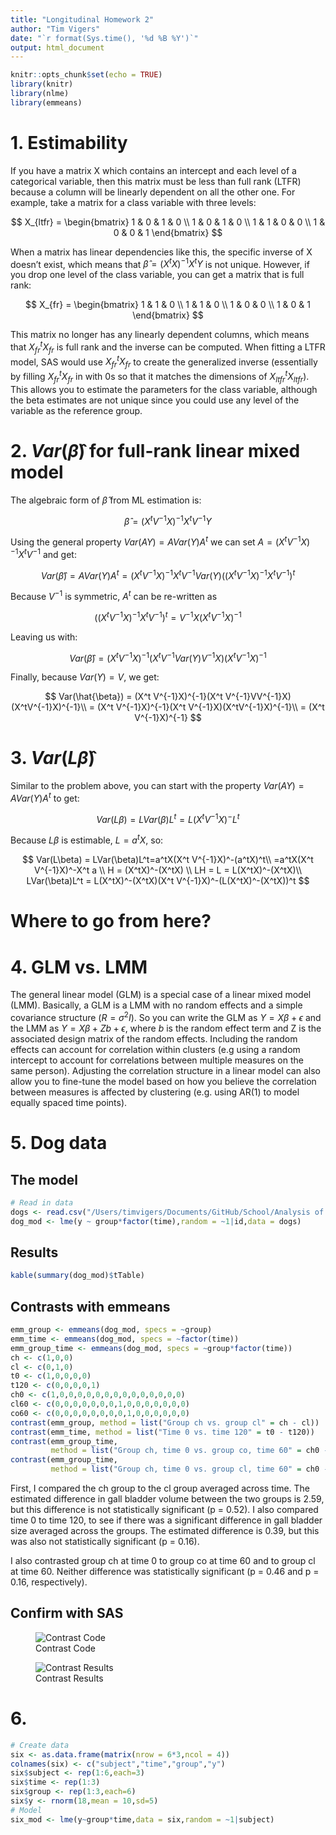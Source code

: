 ```yaml
---
title: "Longitudinal Homework 2"
author: "Tim Vigers"
date: "`r format(Sys.time(), '%d %B %Y')`"
output: html_document
---
```


```r
knitr::opts_chunk$set(echo = TRUE)
library(knitr)
library(nlme)
library(emmeans)
```

# 1. Estimability

If you have a matrix X which contains an intercept and each level of a categorical variable, then this matrix must be less than full rank (LTFR) because a column will be linearly dependent on all the other one. For example, take a matrix for a class variable with three levels:

$$
X_{ltfr} = \begin{bmatrix}
    1 & 0 & 1 & 0 \\
    1 & 0 & 1 & 0 \\
    1 & 1 & 0 & 0 \\
    1 & 0 & 0 & 1
\end{bmatrix}
$$

When a matrix has linear dependencies like this, the specific inverse of X doesn't exist, which means that $\hat{\beta}=(X^tX)^{-1}X^tY$ is not unique. However, if you drop one level of the class variable, you can get a matrix that is full rank:

$$
X_{fr} = \begin{bmatrix}
    1 & 1 & 0 \\
    1 & 1 & 0 \\
    1 & 0 & 0 \\
    1 & 0 & 1
\end{bmatrix}
$$

This matrix no longer has any linearly dependent columns, which means that $X_{fr}^tX_{fr}$ is full rank and the inverse can be computed. When fitting a LTFR model, SAS would use $X_{fr}^tX_{fr}$ to create the generalized inverse (essentially by filling $X_{fr}^tX_{fr}$ in with 0s so that it matches the dimensions of $X_{ltfr}^tX_{ltfr}$). This allows you to estimate the parameters for the class variable, although the beta estimates are not unique since you could use any level of the variable as the reference group.

# 2. $Var(\hat{\beta})$ for full-rank linear mixed model

The algebraic form of $\hat{\beta}$ from ML estimation is:

$$
\hat{\beta} = (X^t V^{-1}X)^{-1}X^t V^{-1}Y
$$

Using the general property $Var(AY) = AVar(Y)A^t$ we can set $A=(X^t V^{-1}X)^{-1}X^t V^{-1}$ and get:

$$
Var(\hat{\beta}) = AVar(Y)A^t=(X^t V^{-1}X)^{-1}X^t V^{-1}Var(Y)((X^t V^{-1}X)^{-1}X^t V^{-1})^t
$$

Because $V^{-1}$ is symmetric, $A^t$ can be re-written as 

$$
((X^t V^{-1}X)^{-1}X^t V^{-1})^t = V^{-1}X(X^tV^{-1}X)^{-1}
$$

Leaving us with: 

$$
Var(\hat{\beta}) = (X^t V^{-1}X)^{-1}(X^t V^{-1}Var(Y)V^{-1}X)(X^tV^{-1}X)^{-1}
$$

Finally, because $Var(Y)=V$, we get:

$$
Var(\hat{\beta}) = (X^t V^{-1}X)^{-1}(X^t V^{-1}VV^{-1}X)(X^tV^{-1}X)^{-1}\\
= (X^t V^{-1}X)^{-1}(X^t V^{-1}X)(X^tV^{-1}X)^{-1}\\
= (X^t V^{-1}X)^{-1}
$$

# 3. $Var(L\hat{\beta})$

Similar to the problem above, you can start with the property $Var(AY) = AVar(Y)A^t$ to get:

$$
Var(L\beta) = LVar(\beta)L^t=L(X^t V^{-1}X)^-L^t
$$

Because $L\beta$ is estimable, $L=a^tX$, so:

$$
Var(L\beta) = LVar(\beta)L^t=a^tX(X^t V^{-1}X)^-(a^tX)^t\\
=a^tX(X^t V^{-1}X)^-X^t a \\
H = (X^tX)^-(X^tX) \\
LH = L = L(X^tX)^-(X^tX)\\ 
LVar(\beta)L^t = L(X^tX)^-(X^tX)(X^t V^{-1}X)^-(L(X^tX)^-(X^tX))^t
$$

# Where to go from here? 

# 4. GLM vs. LMM

The general linear model (GLM) is a special case of a linear mixed model (LMM). Basically, a GLM is a LMM with no random effects and a simple covariance structure ($R=\sigma^2I$). So you can write the GLM as $Y=X\beta+\epsilon$ and the LMM as $Y=X\beta+Zb+\epsilon$, where $b$ is the random effect term and Z is the associated design matrix of the random effects. Including the random effects can account for correlation within clusters (e.g using a random intercept to account for correlations between multiple measures on the same person). Adjusting the correlation structure in a linear model can also allow you to fine-tune the model based on how you believe the correlation between measures is affected by clustering (e.g. using AR(1) to model equally spaced time points). 

# 5. Dog data

## The model

```r
# Read in data
dogs <- read.csv("/Users/timvigers/Documents/GitHub/School/Analysis of Longitudinal Data/Homework 2/dog_data.csv")
dog_mod <- lme(y ~ group*factor(time),random = ~1|id,data = dogs)
```

## Results

```r
kable(summary(dog_mod)$tTable)
```

## Contrasts with emmeans

```r
emm_group <- emmeans(dog_mod, specs = ~group)
emm_time <- emmeans(dog_mod, specs = ~factor(time))
emm_group_time <- emmeans(dog_mod, specs = ~group*factor(time))
ch <- c(1,0,0)
cl <- c(0,1,0)
t0 <- c(1,0,0,0,0)
t120 <- c(0,0,0,0,1)
ch0 <- c(1,0,0,0,0,0,0,0,0,0,0,0,0,0,0)
cl60 <- c(0,0,0,0,0,0,0,1,0,0,0,0,0,0,0)
co60 <- c(0,0,0,0,0,0,0,0,1,0,0,0,0,0,0)
contrast(emm_group, method = list("Group ch vs. group cl" = ch - cl))
contrast(emm_time, method = list("Time 0 vs. time 120" = t0 - t120))
contrast(emm_group_time, 
         method = list("Group ch, time 0 vs. group co, time 60" = ch0 - co60))
contrast(emm_group_time, 
         method = list("Group ch, time 0 vs. group cl, time 60" = ch0 - cl60))
```

First, I compared the ch group to the cl group averaged across time. The estimated difference in gall bladder volume between the two groups is 2.59, but this difference is not statistically significant (p = 0.52). I also compared time 0 to time 120, to see if there was a significant difference in gall bladder size averaged across the groups. The estimated difference is 0.39, but this was also not statistically significant (p = 0.16). 

I also contrasted group ch at time 0 to group co at time 60 and to group cl at time 60. Neither difference was statistically significant (p = 0.46 and p = 0.16, respectively).

## Confirm with SAS

![Contrast Code](/Users/timvigers/Documents/GitHub/School/Analysis of Longitudinal Data/Homework 2/Code.png)

![Contrast Results](/Users/timvigers/Documents/GitHub/School/Analysis of Longitudinal Data/Homework 2/Contrasts.png)

# 6. 

```r
# Create data
six <- as.data.frame(matrix(nrow = 6*3,ncol = 4))
colnames(six) <- c("subject","time","group","y")
six$subject <- rep(1:6,each=3)
six$time <- rep(1:3)
six$group <- rep(1:3,each=6)
six$y <- rnorm(18,mean = 10,sd=5)
# Model
six_mod <- lme(y~group*time,data = six,random = ~1|subject)
```